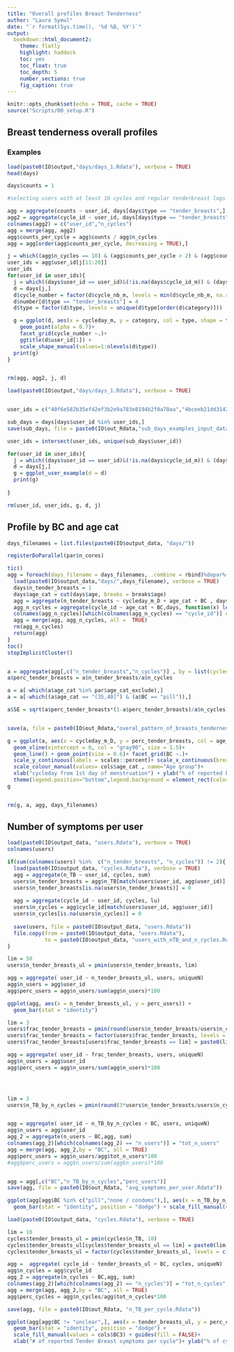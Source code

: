 ```yaml
---
title: "Overall profiles Breast Tenderness"
author: "Laura Symul"
date: "`r format(Sys.time(), '%d %B, %Y')`"
output: 
  bookdown::html_document2: 
    theme: flatly
    highlight: haddock
    toc: yes
    toc_float: true
    toc_depth: 5
    number_sections: true
    fig_caption: true
---
```



```r
knitr::opts_chunk$set(echo = TRUE, cache = TRUE)
source("Scripts/00_setup.R")
```



## Breast tenderness overall profiles

### Examples


```r
load(paste0(IO$output,"days/days_1.Rdata"), verbose = TRUE)
head(days)
```


```r
days$counts = 1

#selecting users with at least 10 cycles and regular tenderbreast logs

agg = aggregate(counts ~ user_id, days[days$type == "tender_breasts",], length)
agg2 = aggregate(cycle_id ~ user_id, days[days$type == "tender_breasts",], function(x) length(unique(x)))
colnames(agg2) = c("user_id","n_cycles")
agg = merge(agg, agg2)
agg$counts_per_cycle = agg$counts / agg$n_cycles
agg = agg[order(agg$counts_per_cycle, decreasing = TRUE),]

j = which((agg$n_cycles == 10) & (agg$counts_per_cycle > 2) & (agg$counts_per_cycle < 10))
user_ids = agg$user_id[j[11:20]]
user_ids
for(user_id in user_ids){
  j = which((days$user_id == user_id)&(!is.na(days$cycle_id_m)) & (days$category != "pill_hbc"))
  d = days[j,]
  d$cycle_number = factor(d$cycle_nb_m, levels = min(d$cycle_nb_m, na.rm = TRUE):max(d$cycle_nb_m, na.rm = TRUE))
  d$number[d$type == "tender_breasts"] = 4
  d$type = factor(d$type, levels = unique(d$type[order(d$category)]))

  g = ggplot(d, aes(x = cycleday_m, y = category, col = type, shape = type)) + 
    geom_point(alpha = 0.7)+ 
    facet_grid(cycle_number ~.)+ 
    ggtitle(d$user_id[1]) + 
    scale_shape_manual(values=1:nlevels(d$type))
  print(g) 
}


rm(agg, agg2, j, d)

```





```r

load(paste0(IO$output,"days/days_1.Rdata"), verbose = TRUE)


user_ids = c("40f6e582b35ef42ef3b2e9a783e8194b2f0a78aa","4bceeb21dd3142bedaed8abc54a7b2bcd076684b","94f55bdf0d9578f67b0081e323ac4a450c3566f3","2dd96c502ae01790d3ff2b1ba82c789dfd7d67fb", "04d477f475a1ceda17530be0722ceaa51463e10c", "deca57f4123bc1ba0838f5664f5a5326157c3ed5","18c77b19e053e094a752e28b99bc3c9c61e9a343")

sub_days = days[days$user_id %in% user_ids,]
save(sub_days, file = paste0(IO$out_Rdata,"sub_days_examples_input_data.Rdata"))

user_ids = intersect(user_ids, unique(sub_days$user_id))

for(user_id in user_ids){
  j = which((days$user_id == user_id)&(!is.na(days$cycle_id_m)) & (days$category != "pill_hbc"))
  d = days[j,]
  g = ggplot_user_example(d = d)
  print(g)
  
}

rm(user_id, user_ids, g, d, j)


```




## Profile by BC and age cat


```r

days_filenames = list.files(paste0(IO$output_data, "days/"))

registerDoParallel(par$n_cores)

tic()
agg = foreach(days_filename = days_filenames, .combine = rbind)%dopar%{
  load(paste0(IO$output_data,"days/",days_filename), verbose = TRUE)
  days$n_tender_breasts = 1
  days$age_cat = cut(days$age, breaks = breaks$age)
  agg = aggregate(n_tender_breasts ~ cycleday_m_D + age_cat + BC , days[days$type == TB,], length)
  agg_n_cycles = aggregate(cycle_id ~ age_cat + BC,days, function(x) length(unique(x))) 
  colnames(agg_n_cycles)[which(colnames(agg_n_cycles) == "cycle_id")] = "n_cycles"
  agg = merge(agg, agg_n_cycles, all =  TRUE)
  rm(agg_n_cycles)
  return(agg)
}
toc()
stopImplicitCluster()


a = aggregate(agg[,c("n_tender_breasts","n_cycles")] , by = list(cycleday_m_D = agg$cycleday_m_D, age_cat = agg$age_cat, BC = agg$BC), FUN = sum)
a$perc_tender_breasts = a$n_tender_breasts/a$n_cycles

a = a[-which(a$age_cat %in% par$age_cat_exclude),]
a = a[-which((a$age_cat == "(35,40]") & (a$BC == "pill")),]

a$SE = sqrt(a$perc_tender_breasts*(1-a$perc_tender_breasts)/a$n_cycles)


save(a, file = paste0(IO$out_Rdata,"overal_pattern_of_breasts_tenderness_by_age_and_BC.Rdata"))

g = ggplot(a, aes(x = cycleday_m_D, y = perc_tender_breasts, col = age_cat)) + 
  geom_vline(xintercept = 0, col = "gray90", size = 1.5)+
  geom_line() + geom_point(size = 0.6)+ facet_grid(BC ~.)+
  scale_y_continuous(labels = scales::percent)+ scale_x_continuous(breaks = par$x.axis)+
  scale_colour_manual(values= cols$age_cat , name="Age group")+
  xlab("cycleday from 1st day of menstruation") + ylab("% of reported breasts tenderness")+
  theme(legend.position="bottom",legend.background = element_rect(color="gray90", fill = NA))
g


rm(g, a, agg, days_filenames)

```




## Number of symptoms per user

```r

load(paste0(IO$output_data, "users.Rdata"), verbose = TRUE)
colnames(users)

if(sum(colnames(users) %in%  c("n_tender_breasts", "n_cycles")) != 2){
  load(paste0(IO$output_data, "cycles.Rdata"), verbose = TRUE)
  agg = aggregate(n_TB ~ user_id, cycles, sum)
  users$n_tender_breasts = agg$n_TB[match(users$user_id, agg$user_id)]
  users$n_tender_breasts[is.na(users$n_tender_breasts)] = 0
  
  agg = aggregate(cycle_id ~ user_id, cycles, lu)
  users$n_cycles = agg$cycle_id[match(users$user_id, agg$user_id)]
  users$n_cycles[is.na(users$n_cycles)] = 0
  
  save(users, file = paste0(IO$output_data, "users.Rdata"))
  file.copy(from = paste0(IO$output_data, "users.Rdata"), 
            to = paste0(IO$output_data, "users_with_nTB_and_n_cycles.Rdata"), overwrite = TRUE)
}

lim = 50
users$n_tender_breasts_ul = pmin(users$n_tender_breasts, lim)

agg = aggregate( user_id ~ n_tender_breasts_ul, users, uniqueN)
agg$n_users = agg$user_id
agg$perc_users = agg$n_users/sum(agg$n_users)*100

ggplot(agg, aes(x = n_tender_breasts_ul, y = perc_users)) +
  geom_bar(stat = "identity")

lim = 3
users$frac_tender_breasts = pmin(round(users$n_tender_breasts/users$n_cycles, digits = 1),lim)
users$frac_tender_breasts = factor(users$frac_tender_breasts, levels = c(sort(unique(users$frac_tender_breasts)),paste0(lim,"+")))
users$frac_tender_breasts[users$frac_tender_breasts == lim] = paste0(lim,"+")

agg = aggregate( user_id ~ frac_tender_breasts, users, uniqueN)
agg$n_users = agg$user_id
agg$perc_users = agg$n_users/sum(agg$n_users)*100




lim = 3
users$n_TB_by_n_cycles = pmin(round(3*users$n_tender_breasts/users$n_cycles)/3,lim)


agg = aggregate( user_id ~ n_TB_by_n_cycles + BC, users, uniqueN)
agg$n_users = agg$user_id
agg_2 = aggregate(n_users ~ BC,agg, sum)
colnames(agg_2)[which(colnames(agg_2) == "n_users")] = "tot_n_users"
agg = merge(agg, agg_2,by = "BC", all = TRUE)
agg$perc_users = agg$n_users/agg$tot_n_users*100
#agg$perc_users = agg$n_users/sum(agg$n_users)*100


agg = agg[,c("BC","n_TB_by_n_cycles","perc_users")]
save(agg, file = paste0(IO$out_Rdata, "avg_symptoms_per_user.Rdata"))

ggplot(agg[agg$BC %in% c("pill","none / condoms"),], aes(x = n_TB_by_n_cycles, y = perc_users, fill = BC)) +
  geom_bar(stat = "identity", position = "dodge") + scale_fill_manual(values = cols$BC)

```


```r

load(paste0(IO$output_data, "cycles.Rdata"), verbose = TRUE)

lim = 10
cycles$tender_breasts_ul = pmin(cycles$n_TB, 10)
cycles$tender_breasts_ul[cycles$tender_breasts_ul == lim] = paste0(lim, "+")
cycles$tender_breasts_ul = factor(cycles$tender_breasts_ul, levels = c(0:(lim-1),paste0(lim, "+")))

agg =  aggregate( cycle_id ~ tender_breasts_ul + BC, cycles, uniqueN)
agg$n_cycles = agg$cycle_id
agg_2 = aggregate(n_cycles ~ BC,agg, sum)
colnames(agg_2)[which(colnames(agg_2) == "n_cycles")] = "tot_n_cycles"
agg = merge(agg, agg_2,by = "BC", all = TRUE)
agg$perc_cycles = agg$n_cycles/agg$tot_n_cycles*100

save(agg, file = paste0(IO$out_Rdata, "n_TB_per_cycle.Rdata"))

ggplot(agg[agg$BC != "unclear",], aes(x = tender_breasts_ul, y = perc_cycles, fill = BC)) +
  geom_bar(stat = "identity", position = "dodge") + 
  scale_fill_manual(values = cols$BC3) + guides(fill = FALSE)+
  xlab("# of reported Tender Breast symptoms per cycle")+ ylab("% of cycles")
  
  



```




